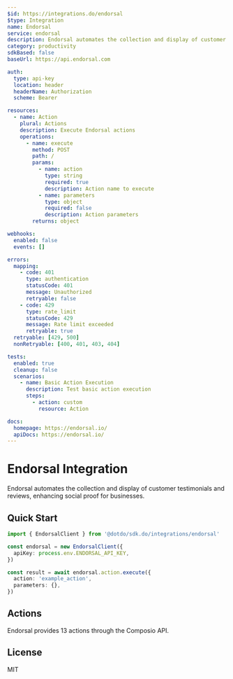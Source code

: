 ```yaml
---
$id: https://integrations.do/endorsal
$type: Integration
name: Endorsal
service: endorsal
description: Endorsal automates the collection and display of customer testimonials and reviews, enhancing social proof for businesses.
category: productivity
sdkBased: false
baseUrl: https://api.endorsal.com

auth:
  type: api-key
  location: header
  headerName: Authorization
  scheme: Bearer

resources:
  - name: Action
    plural: Actions
    description: Execute Endorsal actions
    operations:
      - name: execute
        method: POST
        path: /
        params:
          - name: action
            type: string
            required: true
            description: Action name to execute
          - name: parameters
            type: object
            required: false
            description: Action parameters
        returns: object

webhooks:
  enabled: false
  events: []

errors:
  mapping:
    - code: 401
      type: authentication
      statusCode: 401
      message: Unauthorized
      retryable: false
    - code: 429
      type: rate_limit
      statusCode: 429
      message: Rate limit exceeded
      retryable: true
  retryable: [429, 500]
  nonRetryable: [400, 401, 403, 404]

tests:
  enabled: true
  cleanup: false
  scenarios:
    - name: Basic Action Execution
      description: Test basic action execution
      steps:
        - action: custom
          resource: Action

docs:
  homepage: https://endorsal.io/
  apiDocs: https://endorsal.io/
---
```


# Endorsal Integration

Endorsal automates the collection and display of customer testimonials and reviews, enhancing social proof for businesses.

## Quick Start

```typescript
import { EndorsalClient } from '@dotdo/sdk.do/integrations/endorsal'

const endorsal = new EndorsalClient({
  apiKey: process.env.ENDORSAL_API_KEY,
})

const result = await endorsal.action.execute({
  action: 'example_action',
  parameters: {},
})
```

## Actions

Endorsal provides 13 actions through the Composio API.

## License

MIT
